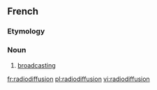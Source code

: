 ==French==

===Etymology===
{{prefix|radio|diffusion|lang=fr}}

===Noun===
{{fr-noun|f}}

# [[broadcasting]]

[[fr:radiodiffusion]]
[[pl:radiodiffusion]]
[[vi:radiodiffusion]]